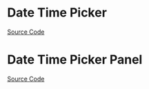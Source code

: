 
<Meta of={DateTimePickerStories} />

# Date Time Picker

<Description of={DateTimePicker} />

[Source Code](https://github.com/Mezzanine-UI/mezzanine/blob/main/packages/react/src/DateTimePicker/DateTimePicker.tsx)

<ArgsTable of={DateTimePicker} />

# Date Time Picker Panel

<Description of={DateTimePickerPanel} />

[Source Code](https://github.com/Mezzanine-UI/mezzanine/blob/main/packages/react/src/DateTimePicker/DateTimePickerPanel.tsx)

<ArgsTable of={DateTimePickerPanel} />
